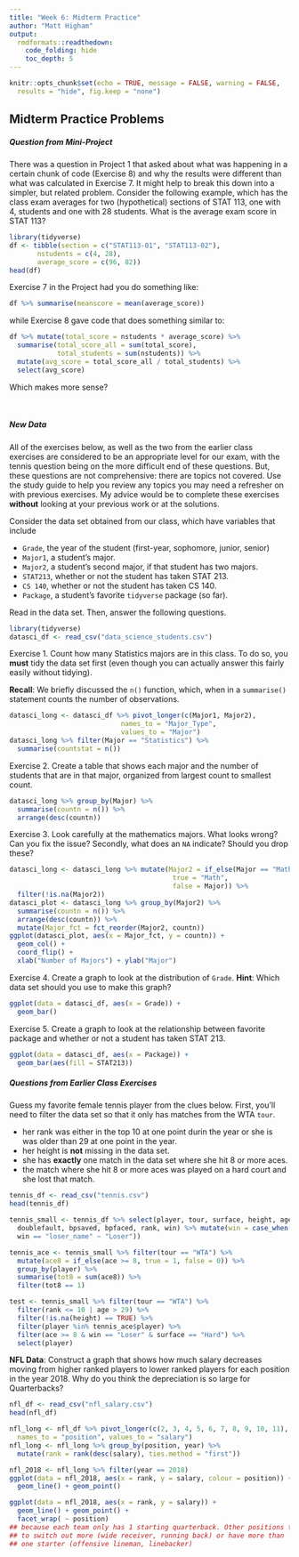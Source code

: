 ```yaml
---
title: "Week 6: Midterm Practice"
author: "Matt Higham"
output: 
  rmdformats::readthedown:
    code_folding: hide
    toc_depth: 5
---
```


```r
knitr::opts_chunk$set(echo = TRUE, message = FALSE, warning = FALSE,
  results = "hide", fig.keep = "none")
```

## Midterm Practice Problems

##### Question from Mini-Project

There was a question in Project 1 that asked about what was happening in a certain chunk of code (Exercise 8) and why the results were different than what was calculated in Exercise 7. It might help to break this down into a simpler, but related problem. Consider the following example, which has the class exam averages for two (hypothetical) sections of STAT 113, one with 4, students and one with 28 students. What is the average exam score in STAT 113?

```r
library(tidyverse)
df <- tibble(section = c("STAT113-01", "STAT113-02"), 
       nstudents = c(4, 28),
       average_score = c(96, 82))
head(df)
```

Exercise 7 in the Project had you do something like:

```r
df %>% summarise(meanscore = mean(average_score))
```

while Exercise 8 gave code that does something similar to:

```r
df %>% mutate(total_score = nstudents * average_score) %>%
  summarise(total_score_all = sum(total_score),
            total_students = sum(nstudents)) %>%
  mutate(avg_score = total_score_all / total_students) %>%
  select(avg_score)
```

Which makes more sense?

<br>

##### New Data

All of the exercises below, as well as the two from the earlier class exercises are considered to be an appropriate level for our exam, with the tennis question being on the more difficult end of these questions. But, these questions are not comprehensive: there are topics not covered. Use the study guide to help you review any topics you may need a refresher on with previous exercises. My advice would be to complete these exercises __without__ looking at your previous work or at the solutions.

Consider the data set obtained from our class, which have variables that include

* `Grade`, the year of the student (first-year, sophomore, junior, senior)
* `Major1`, a student's major.
* `Major2`, a student's second major, if that student has two majors.
* `STAT213`, whether or not the student has taken STAT 213.
* `CS 140`, whether or not the student has taken CS 140.
* `Package`, a student's favorite `tidyverse` package (so far). 

Read in the data set. Then, answer the following questions.

```r
library(tidyverse)
datasci_df <- read_csv("data_science_students.csv")
```

Exercise 1. Count how many Statistics majors are in this class. To do so, you __must__ tidy the data set first (even though you can actually answer this fairly easily without tidying).

__Recall__: We briefly discussed the `n()` function, which, when in a `summarise()` statement counts the number of observations.

```r
datasci_long <- datasci_df %>% pivot_longer(c(Major1, Major2),
                            names_to = "Major_Type", 
                            values_to = "Major")
datasci_long %>% filter(Major == "Statistics") %>%
  summarise(countstat = n())
```

Exercise 2. Create a table that shows each major and the number of students that are in that major, organized from largest count to smallest count. 

```r
datasci_long %>% group_by(Major) %>%
  summarise(countn = n()) %>%
  arrange(desc(countn))
```

Exercise 3. Look carefully at the mathematics majors. What looks wrong? Can you fix the issue? Secondly, what does an `NA` indicate? Should you drop these?

```r
datasci_long <- datasci_long %>% mutate(Major2 = if_else(Major == "Mathematics",
                                         true = "Math", 
                                         false = Major)) %>%
  filter(!is.na(Major2))
datasci_plot <- datasci_long %>% group_by(Major2) %>%
  summarise(countn = n()) %>%
  arrange(desc(countn)) %>%
  mutate(Major_fct = fct_reorder(Major2, countn))
ggplot(datasci_plot, aes(x = Major_fct, y = countn)) +
  geom_col() +
  coord_flip() +
  xlab("Number of Majors") + ylab("Major")
```

Exercise 4. Create a graph to look at the distribution of `Grade`. __Hint__: Which data set should you use to make this graph?

```r
ggplot(data = datasci_df, aes(x = Grade)) +
  geom_bar()
```

Exercise 5. Create a graph to look at the relationship between favorite package and whether or not a student has taken STAT 213.

```r
ggplot(data = datasci_df, aes(x = Package)) +
  geom_bar(aes(fill = STAT213))
```

##### Questions from Earlier Class Exercises

Guess my favorite female tennis player from the clues below. First, you'll need to filter the data set so that it only has matches from the WTA `tour`.

* her rank was either in the top 10 at one point durin the year or she is was older than 29 at one point in the year.
* her height is __not__ missing in the data set.
* she has __exactly__ one match in the data set where she hit 8 or more aces. 
* the match where she hit 8 or more aces was played on a hard court and she lost that match.

```r
tennis_df <- read_csv("tennis.csv")
head(tennis_df)

tennis_small <- tennis_df %>% select(player, tour, surface, height, age, ace,
  doublefault, bpsaved, bpfaced, rank, win) %>% mutate(win = case_when(win == "winner_name" ~ "Winner",
  win == "loser_name" ~ "Loser"))
```

```r
tennis_ace <- tennis_small %>% filter(tour == "WTA") %>%
  mutate(ace8 = if_else(ace >= 8, true = 1, false = 0)) %>%
  group_by(player) %>%
  summarise(tot8 = sum(ace8)) %>%
  filter(tot8 == 1)

test <- tennis_small %>% filter(tour == "WTA") %>%
  filter(rank <= 10 | age > 29) %>%
  filter(!is.na(height) == TRUE) %>%
  filter(player %in% tennis_ace$player) %>%
  filter(ace >= 8 & win == "Loser" & surface == "Hard") %>%
  select(player)
```

__NFL Data__: Construct a graph that shows how much salary decreases moving from higher ranked players to lower ranked players for each position in the year 2018. Why do you think the depreciation is so large for Quarterbacks?

```r
nfl_df <- read_csv("nfl_salary.csv")
head(nfl_df)
```

```r
nfl_long <- nfl_df %>% pivot_longer(c(2, 3, 4, 5, 6, 7, 8, 9, 10, 11),
  names_to = "position", values_to = "salary")
nfl_long <- nfl_long %>% group_by(position, year) %>%
  mutate(rank = rank(desc(salary), ties.method = "first"))
```

```r
nfl_2018 <- nfl_long %>% filter(year == 2018) 
ggplot(data = nfl_2018, aes(x = rank, y = salary, colour = position)) + 
  geom_line() + geom_point()

ggplot(data = nfl_2018, aes(x = rank, y = salary)) +
  geom_line() + geom_point() + 
  facet_wrap( ~ position)
## because each team only has 1 starting quarterback. Other positions tend
## to switch out more (wide receiver, running back) or have more than 
## one starter (offensive lineman, linebacker)
```

